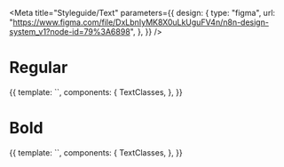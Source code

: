 
<Meta
  title="Styleguide/Text"
  parameters={{
    design: {
      type: "figma",
      url: "https://www.figma.com/file/DxLbnIyMK8X0uLkUguFV4n/n8n-design-system_v1?node-id=79%3A6898",
    },
  }}
/>

# Regular

<Canvas>
  <Story name="regular">
    {{
      template: `<text-classes />`,
      components: {
        TextClasses,
      },
    }}
  </Story>
</Canvas>

# Bold

<Canvas>
  <Story name="bold">
    {{
      template: `<text-classes postfix="-bold" />`,
      components: {
        TextClasses,
      },
    }}
  </Story>
</Canvas>

